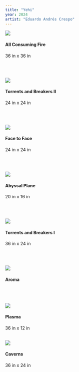 ```yaml
---
title: "Yehi"
year: 2024
artist: "Eduardo Andrés Crespo"
---
```




![](https://eduardoandrescrespo-media.s3.us-east-2.amazonaws.com/yehi/heat.jpg)
#### All Consuming Fire
36 in x 36 in

\
&nbsp;

![](https://eduardoandrescrespo-media.s3.us-east-2.amazonaws.com/yehi/ocean.jpg)
#### Torrents and Breakers II
24 in x 24 in

\
&nbsp;

![](https://eduardoandrescrespo-media.s3.us-east-2.amazonaws.com/yehi/facetoface.jpg)
#### Face to Face
24 in x 24 in

\
&nbsp;

![](https://eduardoandrescrespo-media.s3.us-east-2.amazonaws.com/yehi/depths.jpg)
#### Abyssal Plane
20 in x 16 in

\
&nbsp;

![](https://eduardoandrescrespo-media.s3.us-east-2.amazonaws.com/yehi/turbulence.jpg)
#### Torrents and Breakers I
36 in x 24 in

\
&nbsp;

![](https://eduardoandrescrespo-media.s3.us-east-2.amazonaws.com/yehi/pink.jpg)
#### Aroma

\
&nbsp;

![](https://eduardoandrescrespo-media.s3.us-east-2.amazonaws.com/yehi/fire.jpg)
#### Plasma
36 in x 12 in
\
&nbsp;

![](https://eduardoandrescrespo-media.s3.us-east-2.amazonaws.com/yehi/drip.jpg)
#### Caverns
36 in x 24 in